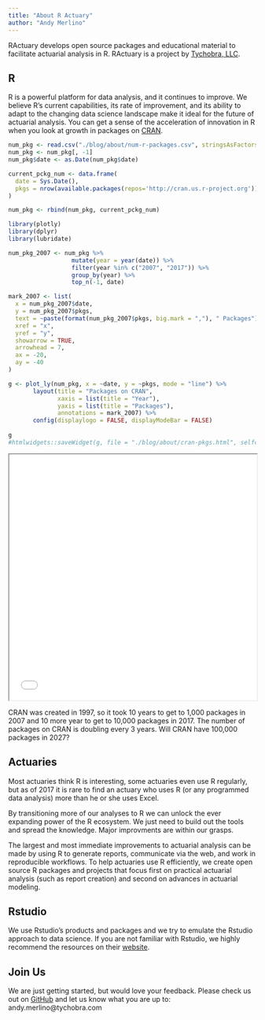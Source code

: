 ```yaml
---
title: "About R Actuary"
author: "Andy Merlino"
---
```


RActuary develops open source packages and educational material to facilitate actuarial analysis in R.  RActuary is a project by [Tychobra, LLC](http://tychobra.com/).  

## R

R is a powerful platform for data analysis, and it continues to improve.  We believe R's current capabilities, its rate of improvement, and its ability to adapt to the changing data science landscape make it ideal for the future of actuarial analysis.  You can get a sense of the acceleration of innovation in R when you look at growth in packages on [CRAN](https://en.wikipedia.org/wiki/R_(programming_language)#CRAN).

```r
num_pkg <- read.csv("./blog/about/num-r-packages.csv", stringsAsFactors = FALSE)
num_pkg <- num_pkg[, -1]
num_pkg$date <- as.Date(num_pkg$date)

current_pckg_num <- data.frame(
  date = Sys.Date(),
  pkgs = nrow(available.packages(repos='http://cran.us.r-project.org'))
)

num_pkg <- rbind(num_pkg, current_pckg_num)
```

```r
library(plotly)
library(dplyr)
library(lubridate)

num_pkg_2007 <- num_pkg %>%
                  mutate(year = year(date)) %>%  
                  filter(year %in% c("2007", "2017")) %>%
                  group_by(year) %>%
                  top_n(-1, date)

mark_2007 <- list(
  x = num_pkg_2007$date,
  y = num_pkg_2007$pkgs,
  text = ~paste(format(num_pkg_2007$pkgs, big.mark = ","), " Packages"),
  xref = "x",
  yref = "y",
  showarrow = TRUE,
  arrowhead = 7,
  ax = -20,
  ay = -40
)

g <- plot_ly(num_pkg, x = ~date, y = ~pkgs, mode = "line") %>%
       layout(title = "Packages on CRAN",
              xaxis = list(title = "Year"),
              yaxis = list(title = "Packages"),
              annotations = mark_2007) %>%
       config(displaylogo = FALSE, displayModeBar = FALSE)
       
g
#htmlwidgets::saveWidget(g, file = "./blog/about/cran-pkgs.html", selfcontained = TRUE)
```

<iframe src="../blog/about/cran-pkgs/index.html" width = "100%" height="500" ></iframe>

CRAN was created in 1997, so it took 10 years to get to 1,000 packages in 2007 and 10 more year to get to 10,000 packages in 2017.  The number of packages on CRAN is doubling every 3 years. Will CRAN have 100,000 packages in 2027?

## Actuaries

Most actuaries think R is interesting, some actuaries even use R regularly, but as of 2017 it is rare to find an actuary who uses R (or any programmed data analysis) more than he or she uses Excel.

By transitioning more of our analyses to R we can unlock the ever expanding power of the R ecosystem.  We just need to build out the tools and spread the knowledge.  Major improvments are within our grasps.

The largest and most immediate improvements to actuarial analysis can be made by using R to generate reports, communicate via the web, and work in reproducible workflows.  To help actuaries use R efficiently, we create open source R packages and projects that focus first on practical actuarial analysis (such as report creation) and second on advances in actuarial modeling.

## Rstudio

We use Rstudio's products and packages and we try to emulate the Rstudio approach to data science. If you are not familiar with Rstudio, we highly recommend the resources on their [website](https://www.rstudio.com/).

## Join Us

We are just getting started, but would love your feedback.  Please check us out on [GitHub](https://github.com/Ractuary) and let us know what you are up to: andy.merlino@tychobra.com
